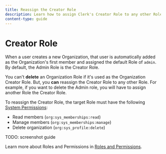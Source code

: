 ```yaml
---
title: Reassign the Creator Role
description: Learn how to assign Clerk's Creator Role to any other Role in an Organization.
content-type: guide
---
```


# Creator Role

When a user creates a new Organization, that user is automatically added as the Organization's first member and assigned the default Role of `admin`. By default, the Admin Role is the Creator Role.

You can't **delete** an Organization Role if it's used as the Organization Creator Role. But, you **can** reassign the Creator Role to any other Role. For example, if you want to delete the Admin role, you will have to assign another Role the Creator Role.

To reassign the Creator Role, the target Role must have the following [System Permissions](/docs/organizations/roles-permissions#system-permissions):

- Read members (`org:sys_memberships:read`)
- Manage members (`org:sys_memberships:manage`)
- Delete organization (`org:sys_profile:delete`)

TODO: screenshot guide

Learn more about Roles and Permissions in [Roles and Permissions](/docs/organizations/roles-permissions).